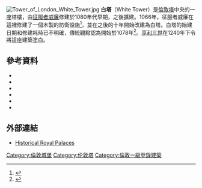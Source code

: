 {{expand|time=2016-03-15T10:54:45+00:00}}
[[Image:Tower_of_London_White_Tower.jpg|thumb]]
'''白塔'''（White Tower）是[[倫敦塔|倫敦塔]]中央的一座塔樓，由[[征服者威廉|征服者威廉]]修建於1080年代早期，之後擴建。1066年，征服者威廉在這裡修建了一個木製的防衛設施<ref>{{harvnb|Allen Brown|Curnow|1984|pp=5–9}}</ref>，並在之後的十年開始改建為白塔。白塔的始建日期和修建耗時已不明確，傳統觀點認為開始於1078年<ref name=ABC9>{{harvnb|Allen Brown|Curnow|1984|p=9}}</ref>。[[亨利三世_(英格蘭)|亨利三世]]在1240年下令將這座建築塗白。 

==參考資料==
{{reflist|20em}}
* {{Citation |last=Allen Brown |first=Reginald |year=1976 |origyear=1954 |title=Allen Brown's English Castles |publisher=The Boydell Press |isbn=1-84383-069-8}}
* {{Citation |last1=Allen Brown |first1=Reginald |last2=Curnow |first2= P |title=Tower of London, Greater London: Department of the Environment Official Handbook |publisher=[[Her_Majesty's_Stationery_Office|Her Majesty's Stationery Office]] |year=1984 |isbn=0-11-671148-5}}
* {{Citation |last=Friar |first=Stephen |year=2003 |title=The Sutton Companion to Castles |publisher=Sutton Publishing |isbn=978-0-7509-3994-2}}
* {{Citation |last=Horrox |first=Rosemary |contribution=Edward V (1470–1483), king of England and lord of Ireland |year=2004 |title=Oxford Dictionary of National Biography |publisher=[[Oxford_University_Press|Oxford University Press]] |url=http://www.oxforddnb.com/view/article/8521 |accessdate=2016-03-15 |archive-date=2021-03-13 |archive-url=https://web.archive.org/web/20210313034225/https://www.oxforddnb.com/view/10.1093/ref:odnb/9780198614128.001.0001/odnb-9780198614128-e-8521;jsessionid=BCBD2F5362CE72346936699054805A04 |dead-url=no }}{{subscription required}}
* {{Citation |last1=Impey |first1=Edward |last2=Parnell |first2=Geoffrey |title=The Tower of London: The Official Illustrated History |publisher=Merrell Publishers in association with [[Historic_Royal_Palaces|Historic Royal Palaces]] |year=2000 |isbn=1-85894-106-7}}
* {{Citation |last=Parnell |first=Geoffrey |title=The Tower of London |publisher=Batsford |year=1993 |isbn=978-0-7134-6864-9}}
==外部連結==
{{Commons category|White Tower (Tower of London)}}
* [http://hrp.org.uk/ Historical Royal Palaces] {{Wayback|url=http://hrp.org.uk/ |date=20210421143418 }}
{{coord|51.508098|N|0.075977|W|type:landmark|display=title}}

[[Category:倫敦城堡|Category:倫敦城堡]]
[[Category:伦敦塔|Category:伦敦塔]]
[[Category:倫敦一級登錄建築|Category:倫敦一級登錄建築]]